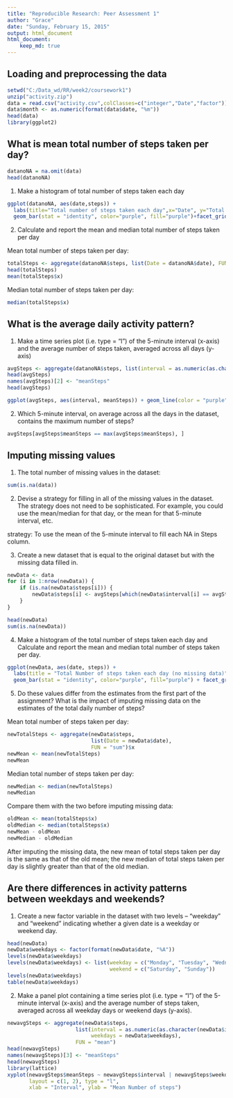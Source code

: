 ```yaml
---
title: "Reproducible Research: Peer Assessment 1"
author: "Grace"
date: "Sunday, February 15, 2015"
output: html_document
html_document:
    keep_md: true 
---
```



## Loading and preprocessing the data
```r
setwd("C:/Data_wd/RR/week2/coursework1")
unzip("activity.zip")
data = read.csv("activity.csv",colClasses=c("integer","Date","factor"))
data$month <- as.numeric(format(data$date, "%m"))
head(data)
library(ggplot2)
```

## What is mean total number of steps taken per day?
```r
datanoNA = na.omit(data)
head(datanoNA)
```
1. Make a histogram of total number of steps taken each day
```r
ggplot(datanoNA, aes(date,steps)) + 
  labs(title="Total number of steps taken each day",x="Date", y="Total number of steps") +
  geom_bar(stat = "identity", color="purple", fill="purple")+facet_grid(.~month, scales="free")
```

2. Calculate and report the mean and median total number of steps taken per day

Mean total number of steps taken per day:
```r
totalSteps <- aggregate(datanoNA$steps, list(Date = datanoNA$date), FUN = "sum")
head(totalSteps)
mean(totalSteps$x)
```
Median total number of steps taken per day:
```r
median(totalSteps$x)
```

## What is the average daily activity pattern?
1. Make a time series plot (i.e. type = "l") of the 5-minute interval (x-axis) and the average number of steps taken, averaged across all days (y-axis)

```r
avgSteps <- aggregate(datanoNA$steps, list(interval = as.numeric(as.character(datanoNA$interval))), FUN = "mean")
head(avgSteps)
names(avgSteps)[2] <- "meanSteps"
head(avgSteps)

ggplot(avgSteps, aes(interval, meanSteps)) + geom_line(color = "purple", size = 1.0) + labs(title = "Time Series Plot of the 5-minute Interval of average steps taken, averaged across all days", x = "5-minute intervals", y = "Average Number of Steps Taken")
```

2. Which 5-minute interval, on average across all the days in the dataset, contains the maximum number of steps?
```r
avgSteps[avgSteps$meanSteps == max(avgSteps$meanSteps), ]
```

## Imputing missing values
1. The total number of missing values in the dataset:

```r
sum(is.na(data))
```

2. Devise a strategy for filling in all of the missing values in the dataset. The strategy does not need to be sophisticated. For example, you could use the mean/median for that day, or the mean for that 5-minute interval, etc.

strategy: To use the mean of the 5-minute interval to fill each NA in Steps column.

3. Create a new dataset that is equal to the original dataset but with the missing data filled in.

```r
newData <- data 
for (i in 1:nrow(newData)) {
    if (is.na(newData$steps[i])) {
        newData$steps[i] <- avgSteps[which(newData$interval[i] == avgSteps$interval), ]$meanSteps
    }
}

head(newData)
sum(is.na(newData))
```


4. Make a histogram of the total number of steps taken each day and Calculate and report the mean and median total number of steps taken per day. 

```r
ggplot(newData, aes(date, steps)) + 
  labs(title = "Total Number of steps taken each day (no missing data)", x = "Date", y = "Total number of steps") +
  geom_bar(stat = "identity", color="purple", fill="purple") + facet_grid(. ~ month, scales = "free") 
```

5. Do these values differ from the estimates from the first part of the assignment? What is the impact of imputing missing data on the estimates of the total daily number of steps?

Mean total number of steps taken per day:
```r
newTotalSteps <- aggregate(newData$steps, 
                           list(Date = newData$date), 
                           FUN = "sum")$x
newMean <- mean(newTotalSteps)
newMean
```
Median total number of steps taken per day:
```r
newMedian <- median(newTotalSteps)
newMedian
```
Compare them with the two before imputing missing data:
```r
oldMean <- mean(totalSteps$x)
oldMedian <- median(totalSteps$x)
newMean - oldMean
newMedian - oldMedian
```
After imputing the missing data, the new mean of total steps taken per day is the same as that of the old mean; the new median of total steps taken per day is slightly greater than that of the old median.


## Are there differences in activity patterns between weekdays and weekends?
1. Create a new factor variable in the dataset with two levels -- "weekday" and "weekend" indicating whether a given date is a weekday or weekend day.

```r
head(newData)
newData$weekdays <- factor(format(newData$date, "%A"))
levels(newData$weekdays)
levels(newData$weekdays) <- list(weekday = c("Monday", "Tuesday", "Wednesday", "Thursday", "Friday"),
                                 weekend = c("Saturday", "Sunday"))
levels(newData$weekdays)
table(newData$weekdays)
```
2. Make a panel plot containing a time series plot (i.e. type = "l") of the 5-minute interval (x-axis) and the average number of steps taken, averaged across all weekday days or weekend days (y-axis).

```r
newavgSteps <- aggregate(newData$steps, 
                      list(interval = as.numeric(as.character(newData$interval)), 
                           weekdays = newData$weekdays),
                      FUN = "mean")
head(newavgSteps)
names(newavgSteps)[3] <- "meanSteps"
head(newavgSteps)
library(lattice)
xyplot(newavgSteps$meanSteps ~ newavgSteps$interval | newavgSteps$weekdays, 
       layout = c(1, 2), type = "l", 
       xlab = "Interval", ylab = "Mean Number of steps")
```

